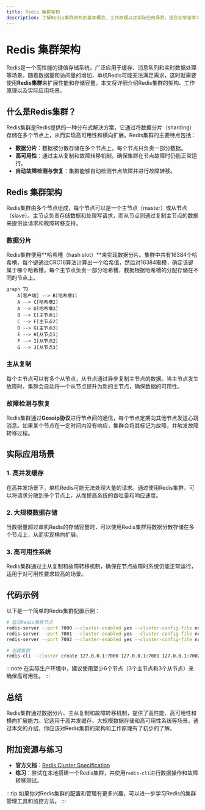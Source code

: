 ```yaml
---
title: Redis 集群架构
description: 了解Redis集群架构的基本概念、工作原理以及实际应用场景，适合初学者学习。
---
```


# Redis 集群架构

Redis是一个高性能的键值存储系统，广泛应用于缓存、消息队列和实时数据处理等场景。随着数据量和访问量的增加，单机Redis可能无法满足需求，这时就需要使用**Redis集群**来扩展性能和存储容量。本文将详细介绍Redis集群的架构、工作原理以及实际应用场景。

## 什么是Redis集群？

Redis集群是Redis提供的一种分布式解决方案，它通过将数据分片（sharding）存储在多个节点上，从而实现高可用性和横向扩展。Redis集群的主要特点包括：

- **数据分片**：数据被分散存储在多个节点上，每个节点只负责一部分数据。
- **高可用性**：通过主从复制和故障转移机制，确保集群在节点故障时仍能正常运行。
- **自动故障检测与恢复**：集群能够自动检测节点故障并进行故障转移。

## Redis 集群架构

Redis集群由多个节点组成，每个节点可以是一个主节点（master）或从节点（slave）。主节点负责存储数据和处理写请求，而从节点则通过复制主节点的数据来提供读请求和故障转移支持。

### 数据分片

Redis集群使用**哈希槽（hash slot）**来实现数据分片。集群中共有16384个哈希槽，每个键通过CRC16算法计算出一个哈希值，然后对16384取模，确定该键属于哪个哈希槽。每个主节点负责一部分哈希槽，数据根据哈希槽的分配存储在不同的节点上。

```mermaid
graph TD
    A[客户端] --> B[哈希槽1]
    A --> C[哈希槽2]
    A --> D[哈希槽3]
    B --> E[主节点1]
    C --> F[主节点2]
    D --> G[主节点3]
    E --> H[从节点1]
    F --> I[从节点2]
    G --> J[从节点3]
```

### 主从复制

每个主节点可以有多个从节点，从节点通过异步复制主节点的数据。当主节点发生故障时，集群会自动将一个从节点提升为新的主节点，确保数据的可用性。

### 故障检测与恢复

Redis集群通过**Gossip协议**进行节点间的通信，每个节点定期向其他节点发送心跳消息。如果某个节点在一定时间内没有响应，集群会将其标记为故障，并触发故障转移过程。

## 实际应用场景

### 1. 高并发缓存

在高并发场景下，单机Redis可能无法处理大量的请求。通过使用Redis集群，可以将请求分散到多个节点上，从而提高系统的吞吐量和响应速度。

### 2. 大规模数据存储

当数据量超过单机Redis的存储容量时，可以使用Redis集群将数据分散存储在多个节点上，从而实现横向扩展。

### 3. 高可用性系统

Redis集群通过主从复制和故障转移机制，确保在节点故障时系统仍能正常运行，适用于对可用性要求较高的场景。

## 代码示例

以下是一个简单的Redis集群配置示例：

```bash
# 启动Redis集群节点
redis-server --port 7000 --cluster-enabled yes --cluster-config-file nodes-7000.conf --cluster-node-timeout 5000
redis-server --port 7001 --cluster-enabled yes --cluster-config-file nodes-7001.conf --cluster-node-timeout 5000
redis-server --port 7002 --cluster-enabled yes --cluster-config-file nodes-7002.conf --cluster-node-timeout 5000

# 创建集群
redis-cli --cluster create 127.0.0.1:7000 127.0.0.1:7001 127.0.0.1:7002 --cluster-replicas 1
```

:::note
在实际生产环境中，建议使用至少6个节点（3个主节点和3个从节点）来确保高可用性。
:::

## 总结

Redis集群通过数据分片、主从复制和故障转移机制，提供了高性能、高可用性和横向扩展能力。它适用于高并发缓存、大规模数据存储和高可用性系统等场景。通过本文的介绍，你应该对Redis集群的架构和工作原理有了初步的了解。

## 附加资源与练习

- **官方文档**：[Redis Cluster Specification](https://redis.io/topics/cluster-spec)
- **练习**：尝试在本地搭建一个Redis集群，并使用`redis-cli`进行数据操作和故障转移测试。

:::tip
如果你对Redis集群的配置和管理有更多兴趣，可以进一步学习Redis的集群管理工具和监控方法。
:::